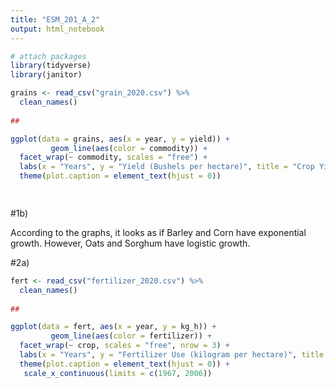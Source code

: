 ```yaml
---
title: "ESM_201_A_2"
output: html_notebook
---
```




```r

# attach packages
library(tidyverse)
library(janitor)

grains <- read_csv("grain_2020.csv") %>% 
  clean_names()
  
##

ggplot(data = grains, aes(x = year, y = yield)) + 
         geom_line(aes(color = commodity)) +
  facet_wrap(~ commodity, scales = "free") +
  labs(x = "Years", y = "Yield (Bushels per hectare)", title = "Crop Yields by Time", caption = "Figure 1: Graph of crop yields \n (Bushels per hectare) of Barley, Corn, Oats, and Sorghum by time") +
  theme(plot.caption = element_text(hjust = 0))

  


```


#1b)

According to the graphs, it looks as if Barley and Corn have exponential growth. However, Oats and Sorghum have logistic growth.


#2a)

```r

fert <- read_csv("fertilizer_2020.csv") %>% 
  clean_names()
  
##

ggplot(data = fert, aes(x = year, y = kg_h)) + 
         geom_line(aes(color = fertilizer)) +
  facet_wrap(~ crop, scales = "free", nrow = 3) +
  labs(x = "Years", y = "Fertilizer Use (kilogram per hectare)", title = "Fertilizer Use by Time", caption = "Figure 2: Graph of fertilizer Use (kilogram per hectare) \n of Wheat, Soybeans, and Corn by time") +
  theme(plot.caption = element_text(hjust = 0)) +
   scale_x_continuous(limits = c(1967, 2006))

```



